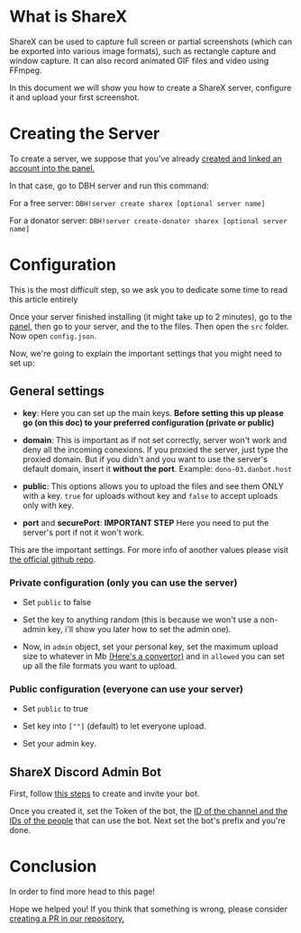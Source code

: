 # What is ShareX

ShareX can be used to capture full screen or partial screenshots (which can be exported into various image formats), such as rectangle capture and window capture. It can also record animated GIF files and video using FFmpeg.

In this document we will show you how to create a ShareX server, configure it and upload your first screenshot.

# Creating the Server

To create a server, we suppose that you've already [created and linked an account into the panel.](/getting-started)

In that case, go to DBH server and run this command:

For a free server: `DBH!server create sharex [optional server name]`

For a donator server: `DBH!server create-donator sharex [optional server name]`

# Configuration

<Tip>
  This is the most difficult step, so we ask you to dedicate some time to read
  this article entirely
</Tip>

Once your server finished installing (it might take up to 2 minutes), go to the [panel](https://panel.danbot.host), then go to your server, and the to the files. Then open the `src` folder. Now open `config.json`.

Now, we're going to explain the important settings that you might need to set up:

## General settings

- **key**: Here you can set up the main keys. **Before setting this up please go (on this doc) to your preferred configuration (private or public)**

- **domain**: This is important as if not set correctly, server won't work and deny all the incoming conexions. If you proxied the server, just type the proxied domain. But if you didn't and you want to use the server's default domain, insert it **without the port**. Example: `dono-03.danbot.host`

- **public**: This options allows you to upload the files and see them ONLY with a key. `true` for uploads without key and `false` to accept uploads only with key.

- **port** and **securePort**: **IMPORTANT STEP** Here you need to put the server's port if not it won't work.

This are the important settings. For more info of another values please visit [the official github repo](https://github.com/TannerReynolds/ShareX-Upload-Server#configuration).

### Private configuration (only you can use the server)

- Set `public` to false

- Set the key to anything random (this is because we won't use a non-admin key, i'll show you later how to set the admin one).

- Now, in `admin` object, set your personal key, set the maximum upload size to whatever in Mb [(Here's a convertor)](https://www.unitconverters.net/data-storage/mb-to-gb.htm) and in `allowed` you can set up all the file formats you want to upload.

### Public configuration (everyone can use your server)

- Set `public` to true

- Set key into `[""]` (default) to let everyone upload.

- Set your admin key.

## ShareX Discord Admin Bot

First, follow [this steps](https://discordpy.readthedocs.io/en/stable/discord.html) to create and invite your bot.

Once you created it, set the Token of the bot, the [ID of the channel and the IDs of the people](https://support.discord.com/hc/en-us/articles/206346498-Where-can-I-find-my-User-Server-Message-ID-) that can use the bot. Next set the bot's prefix and you're done.

# Conclusion

In order to find more head to this page!

<Redirect href="/advanced/sharex-setup" />

Hope we helped you! If you think that something is wrong, please consider [creating a PR in our repository.](https://github.com/DanBot-Hosting/DBH-Docs/blob/main/docs/server/sharex.md)
